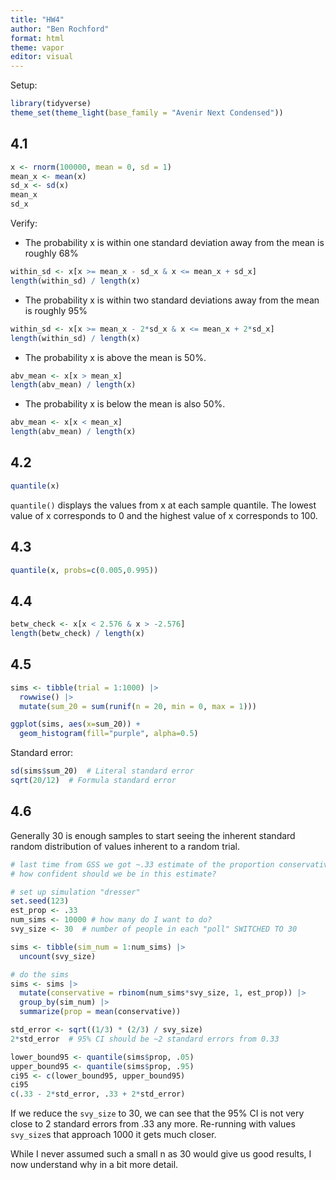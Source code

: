 ```yaml
---
title: "HW4"
author: "Ben Rochford"
format: html
theme: vapor
editor: visual
---
```


Setup:

```r
library(tidyverse)
theme_set(theme_light(base_family = "Avenir Next Condensed"))
```

## 4.1

```r
x <- rnorm(100000, mean = 0, sd = 1)
mean_x <- mean(x)
sd_x <- sd(x)
mean_x
sd_x
```

Verify:

-   The probability x is within one standard deviation away from the mean is roughly 68%

```r
within_sd <- x[x >= mean_x - sd_x & x <= mean_x + sd_x]
length(within_sd) / length(x)
```

-   The probability x is within two standard deviations away from the mean is roughly 95%

```r
within_sd <- x[x >= mean_x - 2*sd_x & x <= mean_x + 2*sd_x]
length(within_sd) / length(x)
```

-   The probability x is above the mean is 50%.

```r
abv_mean <- x[x > mean_x]
length(abv_mean) / length(x)
```

-   The probability x is below the mean is also 50%.

```r
abv_mean <- x[x < mean_x]
length(abv_mean) / length(x)
```

## 4.2

```r
quantile(x)
```

`quantile()` displays the values from x at each sample quantile. The lowest value of x corresponds to 0 and the highest value of x corresponds to 100.

## 4.3

```r
quantile(x, probs=c(0.005,0.995))
```

## 4.4

```r
betw_check <- x[x < 2.576 & x > -2.576]
length(betw_check) / length(x)
```

## 4.5

```r
sims <- tibble(trial = 1:1000) |> 
  rowwise() |> 
  mutate(sum_20 = sum(runif(n = 20, min = 0, max = 1)))

ggplot(sims, aes(x=sum_20)) +
  geom_histogram(fill="purple", alpha=0.5)
```

Standard error:

```r
sd(sims$sum_20)  # Literal standard error
sqrt(20/12)  # Formula standard error
```

## 4.6

Generally 30 is enough samples to start seeing the inherent standard random distribution of values inherent to a random trial.

```r
# last time from GSS we got ~.33 estimate of the proportion conservative
# how confident should we be in this estimate?

# set up simulation "dresser"
set.seed(123)
est_prop <- .33
num_sims <- 10000 # how many do I want to do?
svy_size <- 30  # number of people in each "poll" SWITCHED TO 30

sims <- tibble(sim_num = 1:num_sims) |> 
  uncount(svy_size)

# do the sims
sims <- sims |> 
  mutate(conservative = rbinom(num_sims*svy_size, 1, est_prop)) |> 
  group_by(sim_num) |> 
  summarize(prop = mean(conservative))

std_error <- sqrt((1/3) * (2/3) / svy_size)
2*std_error  # 95% CI should be ~2 standard errors from 0.33

lower_bound95 <- quantile(sims$prop, .05)
upper_bound95 <- quantile(sims$prop, .95)
ci95 <- c(lower_bound95, upper_bound95)
ci95
c(.33 - 2*std_error, .33 + 2*std_error)
```

If we reduce the `svy_size` to 30, we can see that the 95% CI is not very close to 2 standard errors from .33 any more. Re-running with values `svy_size`s that approach 1000 it gets much closer.

While I never assumed such a small n as 30 would give us good results, I now understand why in a bit more detail.

